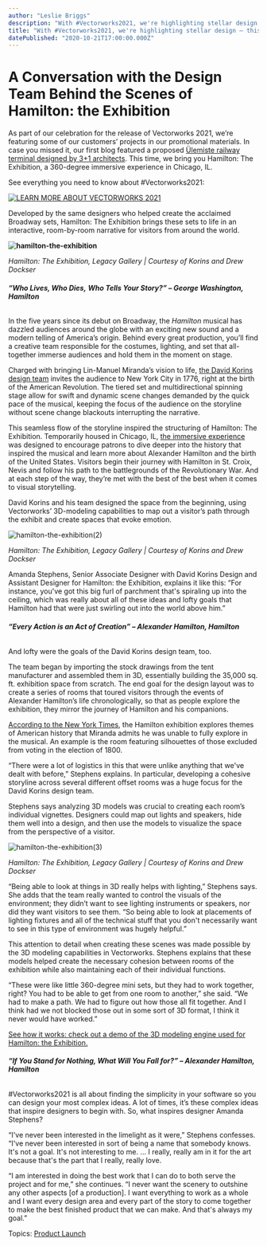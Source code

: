 ```yaml
---
author: "Leslie Briggs"
description: "With #Vectorworks2021, we're highlighting stellar design — this time, David Korins Design's Hamilton: the Exhibition."
title: "With #Vectorworks2021, we're highlighting stellar design — this time, David Korins Design's Hamilton: the Exhibition." 
datePublished: "2020-10-21T17:00:00.000Z"
---
```

# A Conversation with the Design Team Behind the Scenes of Hamilton: the Exhibition

As part of our celebration for the release of Vectorworks 2021, we’re featuring some of our customers’ projects in our promotional materials. In case you missed it, our first blog featured a proposed [Ülemiste railway terminal designed by 3+1 architects](../../../net/vectorworks/blog/from-hand-model-to-bim-why-creativity-means-building-in-context.html). This time, we bring you Hamilton: The Exhibition, a 360-degree immersive experience in Chicago, IL.

See everything you need to know about #Vectorworks2021:

[![LEARN MORE ABOUT VECTORWORKS 2021](https://no-cache.hubspot.com/cta/default/3018241/3b1323ee-d934-44a5-8d33-df12408343ea.png)](https://cta-redirect.hubspot.com/cta/redirect/3018241/3b1323ee-d934-44a5-8d33-df12408343ea) 

Developed by the same designers who helped create the acclaimed Broadway sets, Hamilton: The Exhibition brings these sets to life in an interactive, room-by-room narrative for visitors from around the world.

**![hamilton-the-exhibition](https://blog.vectorworks.net/hs-fs/hubfs/Blog%20Images/201021_SignatureBlogFundamentals/hamilton-the-exhibition.jpg?width=1440&name=hamilton-the-exhibition.jpg)**

_Hamilton: The Exhibition, Legacy Gallery | Courtesy of Korins and Drew Dockser_

###### **“Who Lives, Who Dies,** **Who Tells Your Story?” – George Washington, _Hamilton_**

In the five years since its debut on Broadway, the _Hamilton_ musical has dazzled audiences around the globe with an exciting new sound and a modern telling of America’s origin. Behind every great production, you’ll find a creative team responsible for the costumes, lighting, and set that all-together immerse audiences and hold them in the moment on stage.

Charged with bringing Lin-Manuel Miranda’s vision to life, [the David Korins design team](http://korinsstudio.com/) invites the audience to New York City in 1776, right at the birth of the American Revolution. The tiered set and multidirectional spinning stage allow for swift and dynamic scene changes demanded by the quick pace of the musical, keeping the focus of the audience on the storyline without scene change blackouts interrupting the narrative.

This seamless flow of the storyline inspired the structuring of Hamilton: The Exhibition. Temporarily housed in Chicago, IL, [the immersive experience](https://www.thedailybeast.com/lin-manuel-miranda-how-hamilton-the-exhibition-dives-deeper-into-history-than-the-musical?ref=scroll) was designed to encourage patrons to dive deeper into the history that inspired the musical and learn more about Alexander Hamilton and the birth of the United States. Visitors begin their journey with Hamilton in St. Croix, Nevis and follow his path to the battlegrounds of the Revolutionary War. And at each step of the way, they’re met with the best of the best when it comes to visual storytelling.

David Korins and his team designed the space from the beginning, using Vectorworks’ 3D-modeling capabilities to map out a visitor’s path through the exhibit and create spaces that evoke emotion.

![hamilton-the-exhibition(2)](https://blog.vectorworks.net/hs-fs/hubfs/Blog%20Images/201021_SignatureBlogFundamentals/hamilton-the-exhibition(2).jpg?width=1440&name=hamilton-the-exhibition(2).jpg)

_Hamilton: The Exhibition, Legacy Gallery | Courtesy of Korins and Drew Dockser_

Amanda Stephens, Senior Associate Designer with David Korins Design and Assistant Designer for Hamilton: the Exhibition, explains it like this: “For instance, you've got this big furl of parchment that's spiraling up into the ceiling, which was really about all of these ideas and lofty goals that Hamilton had that were just swirling out into the world above him.”

###### **“Every Action is an Act of Creation” – Alexander Hamilton, _Hamilton_**

And lofty were the goals of the David Korins design team, too.

The team began by importing the stock drawings from the tent manufacturer and assembled them in 3D, essentially building the 35,000 sq. ft. exhibition space from scratch. The end goal for the design layout was to create a series of rooms that toured visitors through the events of Alexander Hamilton’s life chronologically, so that as people explore the exhibition, they mirror the journey of Hamilton and his companions.

[According to the New York Times](https://www.nytimes.com/2019/04/29/theater/hamilton-exhibition-chicago.html), the Hamilton exhibition explores themes of American history that Miranda admits he was unable to fully explore in the musical. An example is the room featuring silhouettes of those excluded from voting in the election of 1800\. 

“There were a lot of logistics in this that were unlike anything that we've dealt with before,” Stephens explains. In particular, developing a cohesive storyline across several different offset rooms was a huge focus for the David Korins design team.

Stephens says analyzing 3D models was crucial to creating each room’s individual vignettes. Designers could map out lights and speakers, hide them well into a design, and then use the models to visualize the space from the perspective of a visitor.

![hamilton-the-exhibition(3)](https://blog.vectorworks.net/hs-fs/hubfs/Blog%20Images/201021_SignatureBlogFundamentals/hamilton-the-exhibition(3).jpg?width=1440&name=hamilton-the-exhibition(3).jpg)

_Hamilton: The Exhibition, Legacy Gallery | Courtesy of Korins and Drew Dockser_

“Being able to look at things in 3D really helps with lighting,” Stephens says. She adds that the team really wanted to control the visuals of the environment; they didn’t want to see lighting instruments or speakers, nor did they want visitors to see them. “So being able to look at placements of lighting fixtures and all of the technical stuff that you don't necessarily want to see in this type of environment was hugely helpful.”

This attention to detail when creating these scenes was made possible by the 3D modeling capabilities in Vectorworks. Stephens explains that these models helped create the necessary cohesion between rooms of the exhibition while also maintaining each of their individual functions.

“These were like little 360-degree mini sets, but they had to work together, right? You had to be able to get from one room to another,” she said. “We had to make a path. We had to figure out how those all fit together. And I think had we not blocked those out in some sort of 3D format, I think it never would have worked.”

[See how it works: check out a demo of the 3D modeling engine used for Hamilton: the Exhibition. ](https://www.youtube.com/watch?v=O0pHS2w4xQw)

###### **“If You Stand for Nothing, What Will You Fall for?” – Alexander Hamilton, _Hamilton_**

#Vectorworks2021 is all about finding the simplicity in your software so you can design your most complex ideas. A lot of times, it’s these complex ideas that inspire designers to begin with. So, what inspires designer Amanda Stephens?

“I've never been interested in the limelight as it were,” Stephens confesses. “I've never been interested in sort of being a name that somebody knows. It's not a goal. It's not interesting to me. … I really, really am in it for the art because that's the part that I really, really love. 

“I am interested in doing the best work that I can do to both serve the project and for me,” she continues. “I never want the scenery to outshine any other aspects \[of a production\]. I want everything to work as a whole and I want every design area and every part of the story to come together to make the best finished product that we can make. And that's always my goal.”

 Topics: [Product Launch](https://blog.vectorworks.net/topic/product-launch) 

 